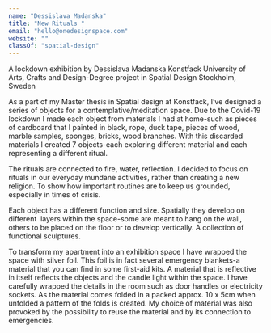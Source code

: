 ```yaml
---
name: "Dessislava Madanska"
title: "New Rituals "
email: "hello@onedesignspace.com"
website: ""
classOf: "spatial-design"
---
```










A lockdown exhibition by Dessislava Madanska
Konstfack University of Arts, Crafts and Design-Degree project in Spatial Design
Stockholm, Sweden

As a part of my Master thesis in Spatial design at Konstfack, I’ve designed a series of objects for a contemplative/meditation space. Due to the Covid-19 lockdown I made each object from materials I had at home-such as pieces of cardboard that I painted in black, rope, duck tape, pieces of wood, marble samples, sponges, bricks, wood branches. With this discarded materials I created 7 objects-each exploring different material and each representing a different ritual.

The rituals are connected to fire, water, reflection. I decided to focus on rituals in our everyday mundane activities, rather than creating a new religion. To show how important routines are to keep us grounded, especially in times of crisis.

Each object has a different function and size. Spatially they develop on different  layers within the space-some are meant to hang on the wall, others to be placed on the floor or to develop vertically. A collection of functional sculptures.

To transform my apartment into an exhibition space I have wrapped the space with silver foil. This foil is in fact several emergency blankets-a material that you can find in some first-aid kits. A material that is reflective in itself reflects the objects and the candle light within the space. I have carefully wrapped the details in the room such as door handles or electricity sockets. As the material comes folded in a packed approx. 10 x 5cm when unfolded a pattern of the folds is created. My choice of material was also provoked by the possibility to reuse the material and by its connection to emergencies.

<ImageZoom preview={preview51} zoom={zoom51} caption="New Rituals-Exhibition" />

<ImageZoom
  preview={preview52}
  zoom={zoom52}
  caption="New Rituals-Exhibition"
  isTallImage={true}
/>

<ImageZoom preview={preview53} zoom={zoom53} caption="New Rituals-Exhibition" />

<ImageZoom
  preview={preview54}
  zoom={zoom54}
  caption="Object 07. Title: “Who am I?”."
/>

<ImageZoom
  preview={preview55}
  zoom={zoom55}
  caption="Object 06. Title: “Sounds of Water”"
/>

<ImageZoom
  preview={preview56}
  zoom={zoom56}
  caption="Object 05. Title: Title: Dressed and Undressed Materials: black painted cardboard; pink faux fur; glass legs in blue, green and black. Size: L 90cm W 60cm H 138cm"
  isTallImage={true}
/>

<ImageZoom
  preview={preview57}
  zoom={zoom57}
  caption="Object 03. Title: This might be a hanger. Materials: Tree branch, a piece of marble, duck tape. Size: L 165cm x W 76cm x H 60cm"
/>
